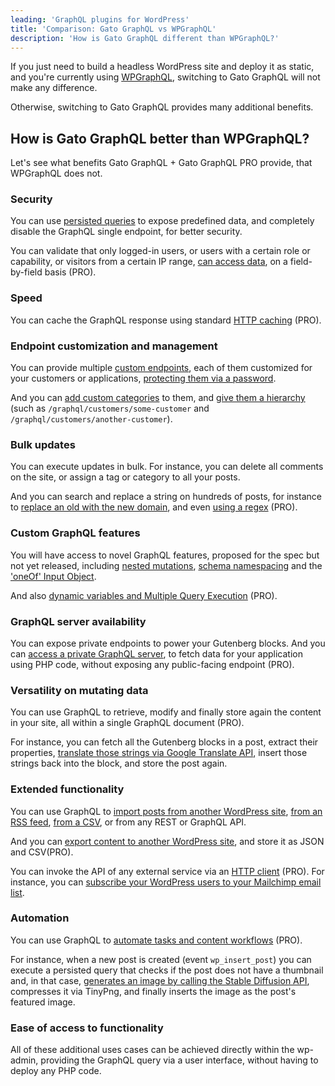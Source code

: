 ```yaml
---
leading: 'GraphQL plugins for WordPress'
title: 'Comparison: Gato GraphQL vs WPGraphQL'
description: 'How is Gato GraphQL different than WPGraphQL?'
---
```


If you just need to build a headless WordPress site and deploy it as static, and you're currently using [WPGraphQL](https://www.wpgraphql.com), switching to Gato GraphQL will not make any difference.

Otherwise, switching to Gato GraphQL provides many additional benefits.

## How is Gato GraphQL better than WPGraphQL?

Let's see what benefits Gato GraphQL + Gato GraphQL PRO provide, that WPGraphQL does not.

### Security

You can use [persisted queries](/features/persisted-queries) to expose predefined data, and completely disable the GraphQL single endpoint, for better security.

You can validate that only logged-in users, or users with a certain role or capability, or visitors from a certain IP range, [can access data](/features/access-control), on a field-by-field basis (PRO).

### Speed

You can cache the GraphQL response using standard [HTTP caching](/features/http-caching) (PRO).

### Endpoint customization and management

You can provide multiple [custom endpoints](/features/custom-endpoints), each of them customized for your customers or applications, [protecting them via a password](/features/public-private-and-password-protected-endpoints).

And you can [add custom categories](/features/endpoint-management) to them, and [give them a hierarchy](/features/api-hierarchy) (such as `/graphql/customers/some-customer` and `/graphql/customers/another-customer`).

### Bulk updates

You can execute updates in bulk. For instance, you can delete all comments on the site, or assign a tag or category to all your posts.

And you can search and replace a string on hundreds of posts, for instance to [replace an old with the new domain](/library/replace-the-old-domain-with-a-new-domain-in-all-posts), and even [using a regex](/library/regex-search-and-replace-multiple-strings-in-all-posts) (PRO).

### Custom GraphQL features

You will have access to novel GraphQL features, proposed for the spec but not yet released, including [nested mutations](/features/nested-mutations), [schema namespacing](/features/schema-namespacing) and the ['oneOf' Input Object](/features/oneof-input-object).

And also [dynamic variables and Multiple Query Execution](/features/multiple-query-execution) (PRO).

### GraphQL server availability

You can expose private endpoints to power your Gutenberg blocks. And you can [access a private GraphQL server](/extensions/internal-graphql-server), to fetch data for your application using PHP code, without exposing any public-facing endpoint (PRO).

### Versatility on mutating data

You can use GraphQL to retrieve, modify and finally store again the content in your site, all within a single GraphQL document (PRO).

For instance, you can fetch all the Gutenberg blocks in a post, extract their properties, [translate those strings via Google Translate API](/library/translate-post-gutenberg), insert those strings back into the block, and store the post again.

### Extended functionality

You can use GraphQL to [import posts from another WordPress site](/library/import-post-from-wp-site), [from an RSS feed](/library/import-post-from-wp-rss-feed), [from a CSV](/library/import-posts-from-csv), or from any REST or GraphQL API.

And you can [export content to another WordPress site](/library/export-post-to-wp-site), and store it as JSON and CSV(PRO).

You can invoke the API of any external service via an [HTTP client](/features/http-client) (PRO). For instance, you can [subscribe your WordPress users to your Mailchimp email list](/library/subscribe-email-on-mailchimp-list).

### Automation

You can use GraphQL to [automate tasks and content workflows](/features/automation) (PRO).

For instance, when a new post is created (event `wp_insert_post`) you can execute a persisted query that checks if the post does not have a thumbnail and, in that case, [generates an image by calling the Stable Diffusion API](/library/generate-an-optimized-post-featured-image-using-stable-diffusion-and-tinypng), compresses it via TinyPng, and finally inserts the image as the post's featured image.

### Ease of access to functionality

All of these additional uses cases can be achieved directly within the wp-admin, providing the GraphQL query via a user interface, without having to deploy any PHP code.
